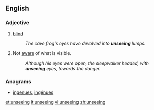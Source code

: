 ==English==

===Adjective===
{{en-adj|-}}

# [[blind]]
#: ''The cave frog's eyes have devolved into '''unseeing''' lumps.''
# Not [[aware]] of what is visible.
#: ''Although his eyes were open, the sleepwalker headed, with '''unseeing''' eyes, towards the danger.''

===Anagrams===
* [[ingenues#English|ingenues]], [[ingénues#English|ingénues]]

[[et:unseeing]]
[[it:unseeing]]
[[vi:unseeing]]
[[zh:unseeing]]